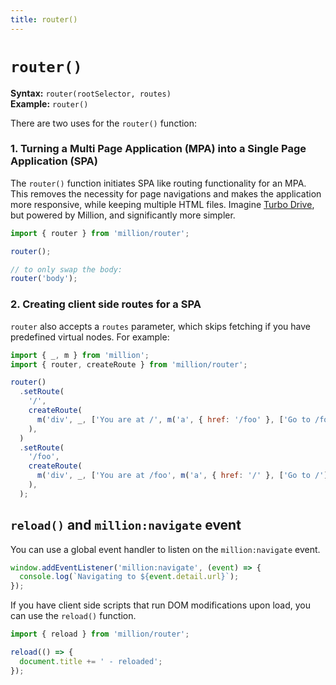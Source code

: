 ```yaml
---
title: router()
---
```


# `router()`

**Syntax:** `router(rootSelector, routes)`\
**Example:** `router()`

There are two uses for the `router()` function:

### 1. Turning a Multi Page Application (MPA) into a Single Page Application (SPA)

The `router()` function initiates SPA like routing functionality for an MPA. This removes the necessity for page navigations and makes the application more responsive, while keeping multiple HTML files. Imagine [Turbo Drive](https://turbo.hotwired.dev/reference/drive), but powered by Million, and significantly more simpler.

```js
import { router } from 'million/router';

router();

// to only swap the body:
router('body');
```

### 2. Creating client side routes for a SPA

`router` also accepts a `routes` parameter, which skips fetching if you have predefined virtual nodes. For example:

```js
import { _, m } from 'million';
import { router, createRoute } from 'million/router';

router()
  .setRoute(
    '/',
    createRoute(
      m('div', _, ['You are at /', m('a', { href: '/foo' }, ['Go to /foo'])]),
    ),
  )
  .setRoute(
    '/foo',
    createRoute(
      m('div', _, ['You are at /foo', m('a', { href: '/' }, ['Go to /'])]),
    ),
  );
```

## `reload()` and `million:navigate` event

You can use a global event handler to listen on the `million:navigate` event.

```js
window.addEventListener('million:navigate', (event) => {
  console.log(`Navigating to ${event.detail.url}`);
});
```

If you have client side scripts that run DOM modifications upon load, you can use the `reload()` function.

```js
import { reload } from 'million/router';

reload(() => {
  document.title += ' - reloaded';
});
```